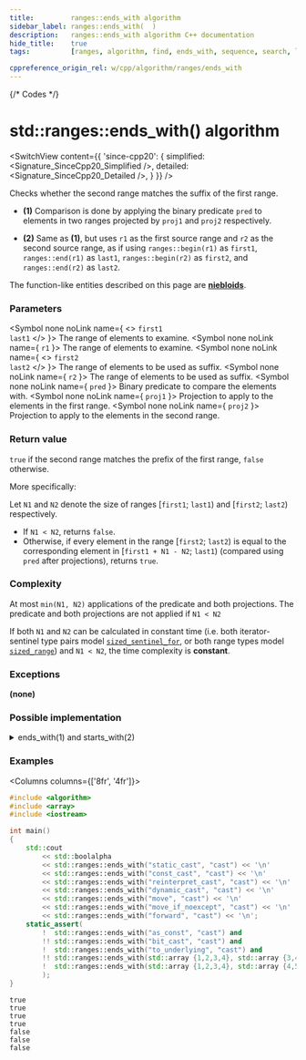 ```yaml
---
title:         ranges::ends_with algorithm
sidebar_label: ranges::ends_with(  )
description:   ranges::ends_with algorithm C++ documentation
hide_title:    true
tags:          [ranges, algorithm, find, ends_with, sequence, search, look]

cppreference_origin_rel: w/cpp/algorithm/ranges/ends_with
---
```



{/* Codes */}


# std::ranges::ends_with() algorithm

<SwitchView content={{
	'since-cpp20': {
		simplified:	<Signature_SinceCpp20_Simplified />,
		detailed:	<Signature_SinceCpp20_Detailed />,
	}
}} />

Checks whether the second range matches the suffix of the first range.

- **(1)** Comparison is done by applying the binary predicate `pred` to elements in two ranges projected by `proj1` and `proj2` respectively.

- **(2)** Same as **(1)**, but uses `r1` as the first source range and `r2` as the second source range,
  as if using `ranges::begin(r1)` as `first1`, `ranges::end(r1)` as `last1`, `ranges::begin(r2)` as `first2`, and `ranges::end(r2)` as `last2`.

The function-like entities described on this page are [**niebloids**](/docs/std/algo/niebloids).

### Parameters

<SymbolTable>

  <Symbol none noLink name={ <> <code>first1</code> <br/> <code>last1</code> </> }>
    The range of elements to examine.
  </Symbol>
  <Symbol none noLink name={ <code>r1</code> }>
    The range of elements to examine.
  </Symbol>
  <Symbol none noLink name={ <> <code>first2</code> <br/> <code>last2</code> </> }>
    The range of elements to be used as suffix.
  </Symbol>
  <Symbol none noLink name={ <code>r2</code> }>
    The range of elements to be used as suffix.
  </Symbol>
  <Symbol none noLink name={ <code>pred</code> }>
    Binary predicate to compare the elements with.
  </Symbol>
  <Symbol none noLink name={ <code>proj1</code> }>
    Projection to apply to the elements in the first range.
  </Symbol>
  <Symbol none noLink name={ <code>proj2</code> }>
    Projection to apply to the elements in the second range.
  </Symbol>

</SymbolTable>

### Return value

`true` if the second range matches the prefix of the first range, `false` otherwise.

More specifically:

Let `N1` and `N2` denote the size of ranges [`first1`; `last1`) and [`first2`; `last2`) respectively.

- If `N1 < N2`, returns `false`.
- Otherwise, if every element in the range [`first2`; `last2`) is equal to the corresponding element in [`first1 + N1 - N2`; `last1`) (compared using `pred` after projections), returns `true`.

### Complexity

At most `min(N1, N2)` applications of the predicate and both projections. <span class="inline-caution">The predicate and both projections are not applied if <code>N1 < N2</code></span>

If both `N1` and `N2` can be calculated in constant time (i.e. both iterator-sentinel type pairs model [`sized_sentinel_for`](#), or both range types model [`sized_range`](#)) and `N1 < N2`, the time complexity is **constant**.

### Exceptions

**(none)**

### Possible implementation

<details>
<summary>ends_with(1) and starts_with(2)</summary>

```cpp
struct ends_with_fn
{
    template<std::input_iterator I1, std::sentinel_for<I1> S1,
             std::input_iterator I2, std::sentinel_for<I2> S2,
             class Pred = ranges::equal_to,
             class Proj1 = std::identity, class Proj2 = std::identity>
    requires (std::forward_iterator<I1> || std::sized_sentinel_for<S1, I1>) &&
             (std::forward_iterator<I2> || std::sized_sentinel_for<S2, I2>) &&
             std::indirectly_comparable<I1, I2, Pred, Proj1, Proj2>
    constexpr bool operator()(I1 first1, S1 last1, I2 first2, S2 last2, Pred pred = {},
                              Proj1 proj1 = {}, Proj2 proj2 = {}) const
    {
        const auto n1 = ranges::distance(first1, last1);
        const auto n2 = ranges::distance(first2, last2);
        if (n1 < n2)
            return false;
        ranges::advance(first1, n1 - n2);
        return ranges::equal(std::move(first1), std::move(last1),
                             std::move(first2), std::move(last2),
                             std::move(pred), std::move(proj1), std::move(proj2));
    }

    template<ranges::input_range R1, ranges::input_range R2,
             class Pred = ranges::equal_to,
             class Proj1 = std::identity, class Proj2 = std::identity>
    requires (ranges::forward_range<R1> || ranges::sized_range<R1>) &&
             (ranges::forward_range<R2> || ranges::sized_range<R2>) &&
             std::indirectly_comparable<ranges::iterator_t<R1>,
                                        ranges::iterator_t<R2>,
                                        Pred, Proj1, Proj2>
    constexpr bool operator()(R1&& r1, R2&& r2, Pred pred = {},
                              Proj1 proj1 = {}, Proj2 proj2 = {}) const
    {
        return (*this)(ranges::begin(r1), ranges::end(r1),
                       ranges::begin(r2), ranges::end(r2),
                       std::move(pred), std::move(proj1), std::move(proj2));
    }
};

inline constexpr ends_with_fn ends_with {};
```

</details>

### Examples

<Columns columns={['8fr', '4fr']}>
<div>

```cpp title='Main.cpp' showLineNumbers
#include <algorithm>
#include <array>
#include <iostream>

int main()
{
    std::cout
        << std::boolalpha
        << std::ranges::ends_with("static_cast", "cast") << '\n'
        << std::ranges::ends_with("const_cast", "cast") << '\n'
        << std::ranges::ends_with("reinterpret_cast", "cast") << '\n'
        << std::ranges::ends_with("dynamic_cast", "cast") << '\n'
        << std::ranges::ends_with("move", "cast") << '\n'
        << std::ranges::ends_with("move_if_noexcept", "cast") << '\n'
        << std::ranges::ends_with("forward", "cast") << '\n';
    static_assert(
        !  std::ranges::ends_with("as_const", "cast") and
        !! std::ranges::ends_with("bit_cast", "cast") and
        !  std::ranges::ends_with("to_underlying", "cast") and
        !! std::ranges::ends_with(std::array {1,2,3,4}, std::array {3,4}) and
        !  std::ranges::ends_with(std::array {1,2,3,4}, std::array {4,5})
        );
}
```

</div>
<div>

```plaintext title="Output"
true
true
true
true
false
false
false
```

</div>
</Columns>
